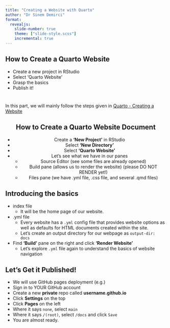 ```yaml
---
title: "Creating a Website with Quarto"
author: "Dr Sinem Demirci"
format: 
  revealjs:
    slide-number: true
    theme: ["slide-style.scss"]
    incremental: true
---
```


## How to Create a Quarto Website

- Create a new project in RStudio
- Select 'Quarto Website'
- Grasp the basics
- Publish it!



# 


::: {.note}

In this part, we will mainly follow the steps given in [Quarto - Creating a Website](https://quarto.org/docs/websites/)

:::


::: {style="text-align: center;"}

## How to Create a Quarto Website Document

- Create a **'New Project'** in RStudio
- Select **'New Directory'**
- Select **'Quarto Website'**
- Let's see what we have in our panes
  - Source Editor (see some files are already opened)
  - Build pane (allows us to render the website) (please DO NOT RENDER yet!)
  - Files pane (we have .yml file, .css file, and several .qmd files)

:::


## Introducing the basics

- index file
  - It will be the home page of our website.
- .yml file 
  - Every website has a `.yml` config file that provides website options as well as defaults for HTML documents created within the site.
  - Let's create an output directory for our webpage as `output-dir: docs`
- Find **'Build'** pane on the right and click **'Render Website'**
  - Let's explore `.yml` file again to understand the basics of website navigation



## Let's Get it Published!

- We will use GitHub pages deployment (e.g.)
- Sign in to YOUR GitHub account
- Create a new **private** repo called **username.github.io**
- Click **Settings** on the top
- Click **Pages** on the left
- Where it says `none`, select `main`
- Where it says `/(root)`, select `/docs` and click `Save`
- You are almost ready.
